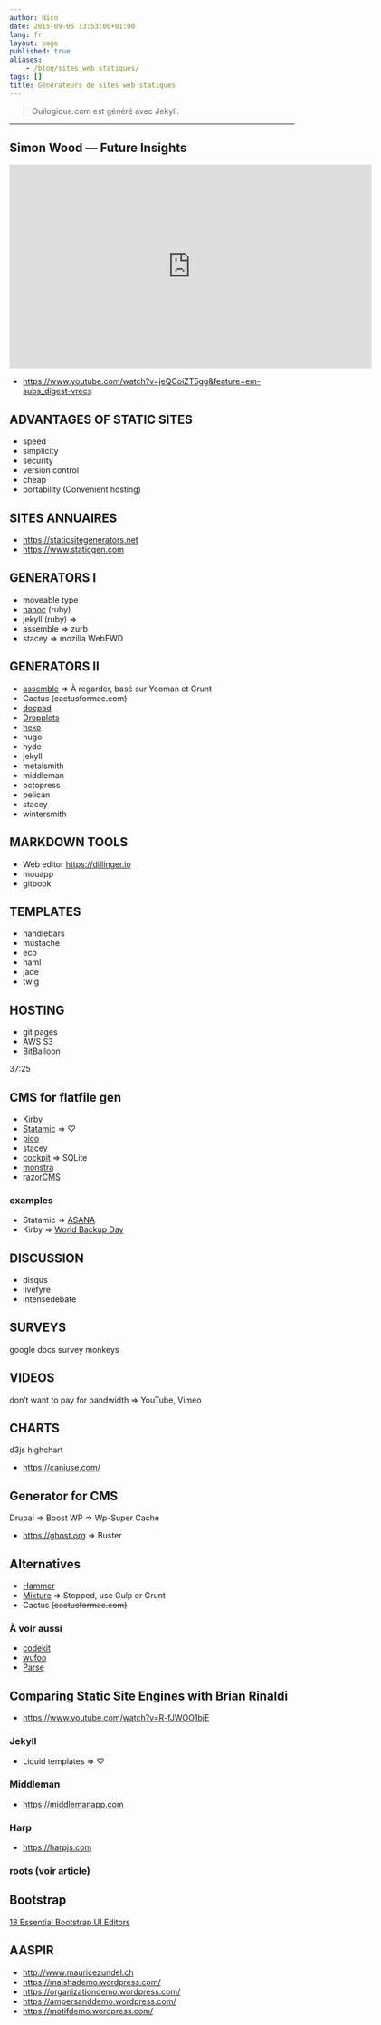 ```yaml
---
author: Nico
date: 2015-09-05 13:53:00+01:00
lang: fr
layout: page
published: true
aliases:
    - /blog/sites_web_statiques/
tags: []
title: Générateurs de sites web statiques
---
```


> Ouilogique.com est généré avec Jekyll.

---

## Simon Wood — Future Insights

<iframe style="margin: 10px auto; display:block" width="640" height="360" src="https://www.youtube.com/embed/jeQCoiZT5gg" frameborder="0" allowfullscreen></iframe>

-   <https://www.youtube.com/watch?v=jeQCoiZT5gg&feature=em-subs_digest-vrecs>

<!-- ![](https://avatars1.githubusercontent.com/u/189606?v=3&s=96) -->

## ADVANTAGES OF STATIC SITES

-   speed
-   simplicity
-   security
-   version control
-   cheap
-   portability (Convenient hosting)

## SITES ANNUAIRES

-   <https://staticsitegenerators.net>
-   <https://www.staticgen.com>

## GENERATORS I

-   moveable type
-   [nanoc](https://nanoc.ws) (ruby)
-   jekyll (ruby) ⇒
-   assemble ⇒ zurb
-   stacey ⇒ mozilla WebFWD

## GENERATORS II

-   [assemble](https://assemble.io) ⇒ À regarder, basé sur Yeoman et Grunt
-   Cactus ~~(cactusformac.com)~~
-   [docpad](https://docpad.org)
-   [Dropplets](https://dropplets.com)
-   [hexo](https://hexo.io)
-   hugo
-   hyde
-   jekyll
-   metalsmith
-   middleman
-   octopress
-   pelican
-   stacey
-   wintersmith

## MARKDOWN TOOLS

-   Web editor <https://dillinger.io>
-   mouapp
-   gitbook

## TEMPLATES

-   handlebars
-   mustache
-   eco
-   haml
-   jade
-   twig

## HOSTING

-   git pages
-   AWS S3
-   BitBalloon

37:25

## CMS for flatfile gen

-   [Kirby](https://getkirby.com)
-   [Statamic](https://statamic.com) ⇒ ♡
-   [pico](https://picocms.org)
-   [stacey](https://github.com/kolber/stacey)
-   [cockpit](https://getcockpit.com) ⇒ SQLite
-   [monstra](https://monstra.org)
-   [razorCMS](https://github.com/Ganginator/razorCMS)

### examples

-   Statamic ⇒ [ASANA](https://asana.com)
-   Kirby ⇒ [World Backup Day](https://www.worldbackupday.com/fr/)

## DISCUSSION

-   disqus
-   livefyre
-   intensedebate

## SURVEYS

google docs
survey monkeys

## VIDEOS

don’t want to pay for bandwidth ⇒ YouTube, Vimeo

## CHARTS

d3js
highchart

-   <https://caniuse.com/>

## Generator for CMS

Drupal ⇒ Boost
WP ⇒ Wp-Super Cache

-   <https://ghost.org> ⇒ Buster

## Alternatives

-   [Hammer](https://hammerformac.com)
-   [Mixture](https://mixture.io) ⇒ Stopped, use Gulp or Grunt
-   Cactus ~~(cactusformac.com)~~

### À voir aussi

-   [codekit](https://codekitapp.com/)
-   [wufoo](https://www.wufoo.com)
-   [Parse](https://parseplatform.org/)

## Comparing Static Site Engines with Brian Rinaldi

-   <https://www.youtube.com/watch?v=R-fJWOO1bjE>

### Jekyll

-   Liquid templates ⇒ ♡

### Middleman

-   <https://middlemanapp.com>

### Harp

-   <https://harpjs.com>

### roots (voir article)

## Bootstrap

[18 Essential Bootstrap UI Editors](https://mashable.com/2013/10/20/bootstrap-editors/)

## AASPIR

-   <http://www.mauricezundel.ch>
-   <https://maishademo.wordpress.com/>
-   <https://organizationdemo.wordpress.com/>
-   <https://ampersanddemo.wordpress.com/>
-   <https://motifdemo.wordpress.com/>
